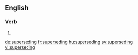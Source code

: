 ==English==

===Verb===
{{head|en}}

# {{present participle of|supersede}}

[[de:superseding]]
[[fr:superseding]]
[[hu:superseding]]
[[sv:superseding]]
[[vi:superseding]]